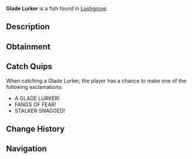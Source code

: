 {{FishInfobox
|image          = Glade Lurker.png
|rarity         = Legendary
|sea            = Second Sea
|location       = [[Lushgrove]]
|sublocation    = 
|sources        = Fishing Rod
|radar_location = 
|prog_speed     = -55
|xp             = 650
|weather        = Foggy
|time           = Night
|season         = Autumn
|bait           = Lushrooms
|base_weight    = 160
|base_value     = 1300
|weight_range   = 95
|base_chance    = 14
|base_resil     = 30
}}
'''Glade Lurker''' is a {{Rarity|Legendary}} fish found in [[Lushgrove]].

== Description ==
{{Description|A dark green-yellow fish with menacing fangs, stalking the glades beneath the waves.|Bestiary Entry}}

== Obtainment ==
{{Description|It prowls when the night cloaks the fading leaves.|Bestiary Hint}}
{{Fish Availability|
Lushgrove
|top_rods      = 
Steady Rod\76647.23\84523.05;
Krampus's Rod\66415.29\74510.58;
Magma Rod\66106.82\90869.59;
Frostfire Rod\64821.66\73816.92;
Great Rod of Oscar\63255.83\138751.81;
Free Spirit Rod\60396.17\167901.33;
Firefly Rod\48358.36\163653.81;
Azure Of Lagoon\54781.17\153834.06;
Adventurer's Rod\41427.35\152533.2;
Wildflower Rod\46151.74\150311.88;
Candy Cane Rod\36859.34\97468.61;
Long Rod\25903.67\96885.72;
Fungal Rod\25701.52\98952.61;
Astralhook Rod\59191.5\140486;
Blazebringer Rod\48257.11\129058.71;
Verdant Shear Rod\44616.01\121742.52;
Trident Rod\41899\101927.25;
Ethereal Prism Rod\30146.25\83393.22;
Seraphic Rod\29886.72\81551.09;
No-Life Rod\28969.86\81625.37;
Challenger's Rod\28774.3\80775.85;
Rod Of The Exalted One\27878.07\75050.13;
Rod Of The Forgotten Fang\27876.61\76328.56;
Rod Of The Depths\26996.34\74698.82;
Depthseeker Rod\26157.36\75702.91;
Volcanic Rod\26048.32\74225.46;
Zeus Rod\25842.45\73638.83;
Avalanche Rod\25800.81\74789.57
|recommended   = Free Spirit Rod
}}

== Catch Quips ==
When catching a Glade Lurker, the player has a chance to make one of the following exclamations:
* A GLADE LURKER!
* FANGS OF FEAR!
* STALKER SNAGGED!

== Change History ==
{{Change History|{{subst:Current Version}}}}

== Navigation ==
{{Fish Navbox|Lushgrove}}